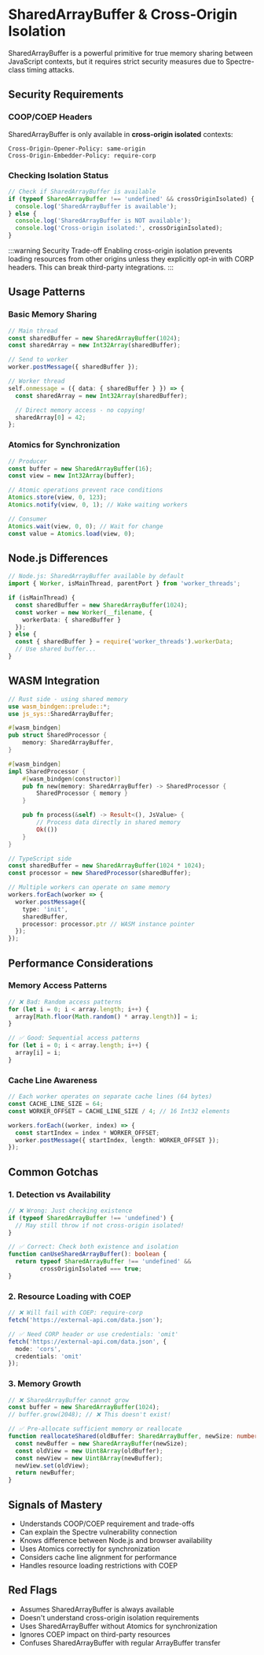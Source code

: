 # SharedArrayBuffer & Cross-Origin Isolation

SharedArrayBuffer is a powerful primitive for true memory sharing between
JavaScript contexts, but it requires strict security measures due to
Spectre-class timing attacks.

## Security Requirements

### COOP/COEP Headers

SharedArrayBuffer is only available in **cross-origin isolated** contexts:

```http
Cross-Origin-Opener-Policy: same-origin
Cross-Origin-Embedder-Policy: require-corp
```

### Checking Isolation Status

```typescript
// Check if SharedArrayBuffer is available
if (typeof SharedArrayBuffer !== 'undefined' && crossOriginIsolated) {
  console.log('SharedArrayBuffer is available');
} else {
  console.log('SharedArrayBuffer is NOT available');
  console.log('Cross-origin isolated:', crossOriginIsolated);
}
```

:::warning Security Trade-off
Enabling cross-origin isolation prevents loading resources from other origins
unless they explicitly opt-in with CORP headers. This can break third-party
integrations.
:::

## Usage Patterns

### Basic Memory Sharing

```typescript
// Main thread
const sharedBuffer = new SharedArrayBuffer(1024);
const sharedArray = new Int32Array(sharedBuffer);

// Send to worker
worker.postMessage({ sharedBuffer });

// Worker thread
self.onmessage = ({ data: { sharedBuffer } }) => {
  const sharedArray = new Int32Array(sharedBuffer);

  // Direct memory access - no copying!
  sharedArray[0] = 42;
};
```

### Atomics for Synchronization

```typescript
// Producer
const buffer = new SharedArrayBuffer(16);
const view = new Int32Array(buffer);

// Atomic operations prevent race conditions
Atomics.store(view, 0, 123);
Atomics.notify(view, 0, 1); // Wake waiting workers

// Consumer
Atomics.wait(view, 0, 0); // Wait for change
const value = Atomics.load(view, 0);
```

## Node.js Differences

```typescript
// Node.js: SharedArrayBuffer available by default
import { Worker, isMainThread, parentPort } from 'worker_threads';

if (isMainThread) {
  const sharedBuffer = new SharedArrayBuffer(1024);
  const worker = new Worker(__filename, {
    workerData: { sharedBuffer }
  });
} else {
  const { sharedBuffer } = require('worker_threads').workerData;
  // Use shared buffer...
}
```

## WASM Integration

```rust
// Rust side - using shared memory
use wasm_bindgen::prelude::*;
use js_sys::SharedArrayBuffer;

#[wasm_bindgen]
pub struct SharedProcessor {
    memory: SharedArrayBuffer,
}

#[wasm_bindgen]
impl SharedProcessor {
    #[wasm_bindgen(constructor)]
    pub fn new(memory: SharedArrayBuffer) -> SharedProcessor {
        SharedProcessor { memory }
    }

    pub fn process(&self) -> Result<(), JsValue> {
        // Process data directly in shared memory
        Ok(())
    }
}
```

```typescript
// TypeScript side
const sharedBuffer = new SharedArrayBuffer(1024 * 1024);
const processor = new SharedProcessor(sharedBuffer);

// Multiple workers can operate on same memory
workers.forEach(worker => {
  worker.postMessage({
    type: 'init',
    sharedBuffer,
    processor: processor.ptr // WASM instance pointer
  });
});
```

## Performance Considerations

### Memory Access Patterns

```typescript
// ❌ Bad: Random access patterns
for (let i = 0; i < array.length; i++) {
  array[Math.floor(Math.random() * array.length)] = i;
}

// ✅ Good: Sequential access patterns
for (let i = 0; i < array.length; i++) {
  array[i] = i;
}
```

### Cache Line Awareness

```typescript
// Each worker operates on separate cache lines (64 bytes)
const CACHE_LINE_SIZE = 64;
const WORKER_OFFSET = CACHE_LINE_SIZE / 4; // 16 Int32 elements

workers.forEach((worker, index) => {
  const startIndex = index * WORKER_OFFSET;
  worker.postMessage({ startIndex, length: WORKER_OFFSET });
});
```

## Common Gotchas

### 1. Detection vs Availability

```typescript
// ❌ Wrong: Just checking existence
if (typeof SharedArrayBuffer !== 'undefined') {
  // May still throw if not cross-origin isolated!
}

// ✅ Correct: Check both existence and isolation
function canUseSharedArrayBuffer(): boolean {
  return typeof SharedArrayBuffer !== 'undefined' &&
         crossOriginIsolated === true;
}
```

### 2. Resource Loading with COEP

```typescript
// ❌ Will fail with COEP: require-corp
fetch('https://external-api.com/data.json');

// ✅ Need CORP header or use credentials: 'omit'
fetch('https://external-api.com/data.json', {
  mode: 'cors',
  credentials: 'omit'
});
```

### 3. Memory Growth

```typescript
// ❌ SharedArrayBuffer cannot grow
const buffer = new SharedArrayBuffer(1024);
// buffer.grow(2048); // ❌ This doesn't exist!

// ✅ Pre-allocate sufficient memory or reallocate
function reallocateShared(oldBuffer: SharedArrayBuffer, newSize: number) {
  const newBuffer = new SharedArrayBuffer(newSize);
  const oldView = new Uint8Array(oldBuffer);
  const newView = new Uint8Array(newBuffer);
  newView.set(oldView);
  return newBuffer;
}
```

## Signals of Mastery

- Understands COOP/COEP requirement and trade-offs
- Can explain the Spectre vulnerability connection
- Knows difference between Node.js and browser availability
- Uses Atomics correctly for synchronization
- Considers cache line alignment for performance
- Handles resource loading restrictions with COEP

## Red Flags

- Assumes SharedArrayBuffer is always available
- Doesn't understand cross-origin isolation requirements
- Uses SharedArrayBuffer without Atomics for synchronization
- Ignores COEP impact on third-party resources
- Confuses SharedArrayBuffer with regular ArrayBuffer transfer